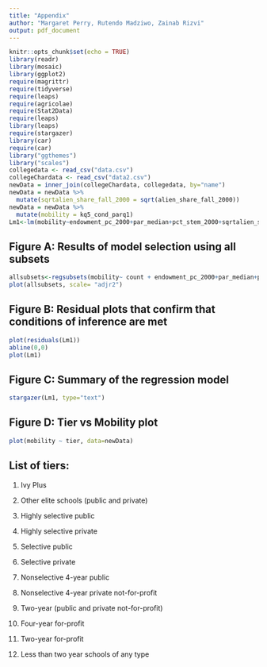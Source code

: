 ```yaml
---
title: "Appendix"
author: "Margaret Perry, Rutendo Madziwo, Zainab Rizvi"
output: pdf_document
---
```


```r
knitr::opts_chunk$set(echo = TRUE)
library(readr)
library(mosaic)
library(ggplot2)
require(magrittr)
require(tidyverse)
require(leaps)
require(agricolae)
require(Stat2Data)
require(leaps)
library(leaps)
require(stargazer)
library(car)
require(car)
library("ggthemes")
library("scales")
collegedata <- read_csv("data.csv")
collegeChardata <- read_csv("data2.csv")
newData = inner_join(collegeChardata, collegedata, by="name")
newData = newData %>%
  mutate(sqrtalien_share_fall_2000 = sqrt(alien_share_fall_2000))
newData = newData %>%
  mutate(mobility = kq5_cond_parq1)
Lm1<-lm(mobility~endowment_pc_2000+par_median+pct_stem_2000+sqrtalien_share_fall_2000+black_share_fall_2000+tier +par_median*tier, data= newData)

```


## Figure A: Results of model selection using all subsets 

```r
allsubsets<-regsubsets(mobility~ count + endowment_pc_2000+par_median+pct_stem_2000+sqrtalien_share_fall_2000+ black_share_fall_2000 +hbcu+ tier, data= newData)
plot(allsubsets, scale= "adjr2")
```

## Figure B: Residual plots that confirm that conditions of inference are met

```r
plot(residuals(Lm1))
abline(0,0)
plot(Lm1)
```

## Figure C: Summary of the regression model

```r
stargazer(Lm1, type="text")
```

## Figure D: Tier vs Mobility plot

```r
plot(mobility ~ tier, data=newData)
```

## List of tiers: 

1. Ivy Plus 

2. Other elite schools (public and private) 

3. Highly selective public 

4. Highly selective private 

5. Selective public 

6. Selective private 

7. Nonselective 4-year public 

8. Nonselective 4-year private not-for-profit 

9. Two-year (public and private not-for-profit) 

10. Four-year for-profit 

11. Two-year for-profit 

12. Less than two year schools of any type


